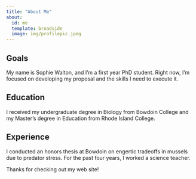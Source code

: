 ```yaml
---
title: "About Me"
about: 
  id: me
  template: broadside
  image: img/profilepic.jpeg
---
```


::: {#me}
## Goals

My name is Sophie Walton, and I'm a first year PhD student. Right now, I'm focused on developing my proposal and the skills I need to execute it.

## Education

I received my undergraduate degree in Biology from Bowdoin College and my Master's degree in Education from Rhode Island College.

## Experience

I conducted an honors thesis at Bowdoin on engertic tradeoffs in mussels due to predator stress. For the past four years, I worked a science teacher.
:::

Thanks for checking out my web site!
